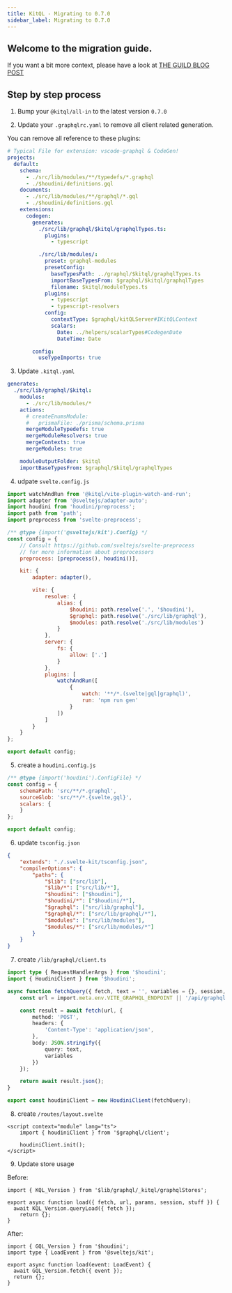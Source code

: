 ```yaml
---
title: KitQL - Migrating to 0.7.0
sidebar_label: Migrating to 0.7.0
---
```


## Welcome to the migration guide.
If you want a bit more context, please have a look at [THE GUILD BLOG POST](...)

## Step by step process

1. Bump your `@kitql/all-in` to the latest version `0.7.0`

2. Update your `.graphqlrc.yaml` to remove all client related generation.

You can remove all reference to these plugins:
```yaml
# Typical File for extension: vscode-graphql & CodeGen!
projects:
  default:
    schema:
      - ./src/lib/modules/**/typedefs/*.graphql
      - ./$houdini/definitions.gql
    documents:
      - ./src/lib/modules/**/graphql/*.gql
      - ./$houdini/definitions.gql
    extensions:
      codegen:
        generates:
          ./src/lib/graphql/$kitql/graphqlTypes.ts:
            plugins:
              - typescript

          ./src/lib/modules/:
            preset: graphql-modules
            presetConfig:
              baseTypesPath: ../graphql/$kitql/graphqlTypes.ts
              importBaseTypesFrom: $graphql/$kitql/graphqlTypes
              filename: $kitql/moduleTypes.ts
            plugins:
              - typescript
              - typescript-resolvers
            config:
              contextType: $graphql/kitQLServer#IKitQLContext
              scalars:
                Date: ../helpers/scalarTypes#CodegenDate
                DateTime: Date

        config:
          useTypeImports: true
```

3. Update `.kitql.yaml`
```yaml
generates:
  ./src/lib/graphql/$kitql:
    modules:
      - ./src/lib/modules/*
    actions:
      # createEnumsModule:
      #   prismaFile: ./prisma/schema.prisma
      mergeModuleTypedefs: true
      mergeModuleResolvers: true
      mergeContexts: true
      mergeModules: true

    moduleOutputFolder: $kitql
    importBaseTypesFrom: $graphql/$kitql/graphqlTypes

```


4. udpate `svelte.config.js`

```js
import watchAndRun from '@kitql/vite-plugin-watch-and-run';
import adapter from '@sveltejs/adapter-auto';
import houdini from 'houdini/preprocess';
import path from 'path';
import preprocess from 'svelte-preprocess';

/** @type {import('@sveltejs/kit').Config} */
const config = {
	// Consult https://github.com/sveltejs/svelte-preprocess
	// for more information about preprocessors
	preprocess: [preprocess(), houdini()],

	kit: {
		adapter: adapter(),

		vite: {
			resolve: {
				alias: {
					$houdini: path.resolve('.', '$houdini'),
					$graphql: path.resolve('./src/lib/graphql'),
					$modules: path.resolve('./src/lib/modules')
				}
			},
			server: {
				fs: {
					allow: ['.']
				}
			},
			plugins: [
				watchAndRun([
					{
						watch: '**/*.(svelte|gql|graphql)',
						run: 'npm run gen'
					}
				])
			]
		}
	}
};

export default config;

```

5. create a `houdini.config.js`

```js
/** @type {import('houdini').ConfigFile} */
const config = {
	schemaPath: 'src/**/*.graphql',
	sourceGlob: 'src/**/*.{svelte,gql}',
	scalars: {
	}
};

export default config;
```

6. update `tsconfig.json`
```json
{
	"extends": "./.svelte-kit/tsconfig.json",
	"compilerOptions": {
		"paths": {
			"$lib": ["src/lib"],
			"$lib/*": ["src/lib/*"],
			"$houdini": ["$houdini"],
			"$houdini/*": ["$houdini/*"],
			"$graphql": ["src/lib/graphql"],
			"$graphql/*": ["src/lib/graphql/*"],
			"$modules": ["src/lib/modules"],
			"$modules/*": ["src/lib/modules/*"]
		}
	}
}
```

7. create `/lib/graphql/client.ts`
```ts
import type { RequestHandlerArgs } from '$houdini';
import { HoudiniClient } from '$houdini';

async function fetchQuery({ fetch, text = '', variables = {}, session, metadata }: RequestHandlerArgs) {
	const url = import.meta.env.VITE_GRAPHQL_ENDPOINT || '/api/graphql';

	const result = await fetch(url, {
		method: 'POST',
		headers: {
			'Content-Type': 'application/json',
		},
		body: JSON.stringify({
			query: text,
			variables
		})
	});

	return await result.json();
}

export const houdiniClient = new HoudiniClient(fetchQuery);
```

8. create `/routes/layout.svelte`

```svelte
<script context="module" lang="ts">
	import { houdiniClient } from '$graphql/client';

	houdiniClient.init();
</script>

```

9. Update store usage

Before:
```svelte
import { KQL_Version } from '$lib/graphql/_kitql/graphqlStores';

export async function load({ fetch, url, params, session, stuff }) {
  await KQL_Version.queryLoad({ fetch });
	return {};
}
```

After:
```svelte
import { GQL_Version } from '$houdini';
import type { LoadEvent } from '@sveltejs/kit';

export async function load(event: LoadEvent) {
  await GQL_Version.fetch({ event });
  return {};
}
```